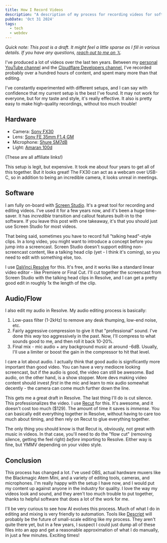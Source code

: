 ```yaml
---
title: How I Record Videos
description: "A description of my process for recording videos for software developers, in 2024."
pubDate: 'Oct 31 2024'
tags:
  - tech
  - webdev
---
```


_Quick note: This post is a draft. It might feel a little sparse as I fill in various details. If you have any questions, [reach out to me on 𝕏](https://twitter.com/kristianf_)._

I've produced a lot of videos over the last ten years. Between my [personal YouTube channel](https://kristianf.dev/youtube) and the [Cloudflare Developers channel](https://www.youtube.com/@CloudflareDevelopers), I've recorded probably over a hundred hours of content, and spent many more than that editing.

I've constantly experimented with different setups, and I can say with confidence that my current setup is the best I've found. It may not work for everyone, but for my taste and style, it's really effective. It also is pretty easy to make high-quality recordings, without too much trouble!

## Hardware

- Camera: [Sony FX30](https://amzn.to/4e9SVG7)
- Lens: [Sony FE 35mm F1.4 GM](https://amzn.to/3NKUyQ1)
- Microphone: [Shure SM7dB](https://amzn.to/3YMni0U)
- Light: [Amaran 100d](https://amzn.to/3YIVydw)

(These are all affiliate links!)

This setup is legit, but expensive. It took me about four years to get all of this together. But it looks great! The FX30 can act as a webcam over USB-C, so in addition to being an incredible camera, it looks unreal in meetings.

## Software

I am fully on-board with [Screen Studio](https://www.screen.studio/). It's a great tool for recording and editing videos. I've used it for a few years now, and it's been a huge time-saver. It has _incredible_ transition and callout features built-in to the software. If you leave this post with one takeaway, it's that you should just use Screen Studio for most videos.

That being said, sometimes you have to record full "talking head"-style clips. In a long video, you might want to introduce a concept before you jump into a screencast. Screen Studio doesn't support editing non-screencast content, like a talking head clip (yet - I think it's coming), so you need to edit with something else, too.

I use [DaVinci Resolve](https://www.blackmagicdesign.com/products/davinciresolve) for this. It's free, and it works like a standard linear video editor - like Premiere or Final Cut. I'll cut together the screencast from Screen Studio with the talking head clips in Resolve, and I can get a pretty good edit in roughly 1x the length of the clip.

## Audio/Flow

I also edit my audio in Resolve. My audio editing process is basically:

1. Low-pass filter (1-2kHz) to remove any desk thumping, low-end noise, etc.
2. Fairly aggressive compression to give it that "professional" sound. I've done this _way_ too aggressively in the past. Now, I'll compress to what sounds good to me, and then roll it back 10-20%.
3. Final mix - mic audio + any background music at around -6dB. Usually, I'll use a limiter or boost the gain in the compressor to hit that level.

I care a lot about audio. I actually think that good audio is significantly more important than good video. You can have a very mediocre looking screencast, but if the audio is good, the video can still be awesome. Bad audio, on the other hand, is a show stopper. More devs making video content should invest _first_ in the mic and learn to mix audio somewhat decently - the camera can come much further down the line.

This gets me a great draft in Resolve. The last thing I'll do is cut silence. This professionalizes the video. I use [Recut](https://getrecut.com/) for this. It's awesome, and it doesn't cost too much ($129). The amount of time it saves is _immense_. You can basically edit everything together in Resolve, without having to care too much about timing, and then rely on Recut to glue everything together.

The only thing you should know is that Recut is, obviously, not great with music in videos. In that case, you'll need to do the "flow cut" (removing silence, getting the feel right) _before_ importing to Resolve. Either way is fine, but YMMV depending on your video style.

## Conclusion

This process has changed a lot. I've used OBS, actual hardware muxers like the Blackmagic Atem Mini, and a variety of editing tools, cameras, and microphones. I'm really happy with the setup I have now, and I would put my content up against anyone in the industry for quality. I love the way my videos look and sound, and they aren't too much trouble to put together, thanks to helpful software that does a lot of the work for me.

I'll be very curious to see how AI evolves this process. Much of what I do in editing and mixing is very friendly to automation. Tools like [Descript](https://www.descript.com/) will probably be the future of small-scale editing like my process. They aren't quite there yet, but in a few years, I suspect I could just dump all of these files into an app and get a reasonable approximation of what I do manually, in just a few minutes. Exciting times!
